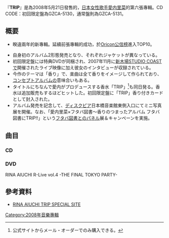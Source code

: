 {{refimprove|time=2014-05-28T02:09:34+00:00}}
{{Infobox Album
| Name       = TRIP
| Type       = [[專輯|專輯]]
| Artist     = [[愛内里菜|愛内里菜]]
| Released   = 2008年5月21日
| Recorded   = 
| Genre      = [[J-POP|J-POP]]
| Length     = 
| Label      = [[GIZA_studio|GIZA studio]]
| Producer   = [[愛内里菜|愛内里菜]]
| Reviews    = 
| Chart position =*10位（[[Oricon公信榜|Oricon公信榜]]）
| Certification  = 
| Last album = [[DELIGHT_(專輯)|DELIGHT]]<br />（2006年）
| This album = '''TRIP'''<br />（2008年）
| Next album = [[THANX|THANX]]<br />（2009年）
| Misc =  {{Singles
  | Name           = TRIP
  | Type           = 錄音室專輯
  | Single 1       = {{link-ja|蔷薇花开蔷薇花落|薔薇が咲く 薔薇が散る}}
  | Single 1 date  = 2007年1月1日
  | Single 2       = {{link-ja|Mint (爱内里菜歌曲)|Mint (愛内里菜の曲)|Mint}}
  | Single 2 date  = 2007年8月15日
  | Single 3       = {{lang|ja|{{link-ja|不眠之夜／PARTY TIME PARTY UP|眠れぬ夜に/PARTY TIME PARTY UP}}}}
  | Single 3 date  = 2007年12月19日
  | Single 4       = {{lang|ja|{{link-ja|I believe you 〜愛之花〜|I believe you 〜愛の花〜}}}}
  | Single 4 date  = 2008年5月7日
}}
}}

『'''TRIP'''』是為2008年5月21日發售的，[[日本|日本]][[女性|女性]][[歌手|歌手]][[愛内里菜|愛内里菜]]的第六張專輯。CD CODE：初回限定盤為GZCA-5130，通常盤則為GZCA-5131。

== 概要 ==
*睽違兩年的新專輯。延續前張專輯的成功，於[[Oricon公信榜|Oricon公信榜]]進入TOP10。 

{{TransH}}
*自身初のアルバム2形態発売となり、それぞれジャケットが異なっている。
*初回限定盤には特典DVDが同梱され、2007年11月に[[新木場STUDIO_COAST|新木場STUDIO COAST]]で開催されたライブ映像に加え彼女のインタビューが収録されている。
*今作のテーマは「香り」で、楽曲は全て香りをイメージして作られており、[[コンセプトアルバム|コンセプトアルバム]]の意味合いもある。
*タイトルにちなんで愛内がプロデュースする香水「TRIP」<ref>公式サイトからメール・オーダーでのみ購入できる。</ref>も同日発る。香水は追加販売もするほどヒットした。初回限定盤に「TRIP」香り付きカードとして封入された。
*アルバム発売を記念して、[[上新電機|ディスクピア]]日本橋音楽館東側入口にてミニ写真展を開催。なお、「愛内里菜×フタバ図書〜香りのつまったアルバム フタバ図書にTRIP!!」という[[フタバ図書|フタバ図書]]とのパネル展＆キャンペーンを実施。
{{TransF}}
== 曲目 ==
=== CD ===

{{Tracklist
|all_lyrics  = 愛内里菜

|title1  = TRIP
|music1  = [[津久井箇人|津久井箇人]]
|arranger1 = [[松田純一|松田純一]]
|longnote1 = 

|title2  = Harmony
|music2  = 新井健史
|arranger2 = [[松田純一|松田純一]]

|title3  = {{lang|ja|[[I_believe_you_〜愛の花〜|I believe you 〜愛の花〜]]}}
|music3  = [[後藤康二|後藤康二]]
|arranger3  = 後藤康二

|title4  = [[Mint_(愛内里菜の曲)|Mint]]
|music4  = 泉田大志
|arranger4  = 泉田大志

|title5  = [[眠れぬ夜に/PARTY_TIME_PARTY_UP|PARTY TIME PARTY UP]]
|music5  = [[德永曉人|德永曉人]]
|arranger5  = [[大賀好修|大賀好修]]

|title6  = Creamy day
|music6  = [[高森健太|高森健太]]
|arranger6  = 藤原康平

|title7  = {{lang|ja|さくら色}}
|music7  = 小林正範
|arranger7  = 松田純一

|title8  = [[薔薇が咲く_薔薇が散る|薔薇が咲く 薔薇が散る]]
|music8  = 小島久尚
|arranger8  = [[葉山たけし|葉山たけし]]

|title9  = Silent Motion
|music9  = corin.
|arranger9  = corin.

|title10  = Marguerite
|music10  = carmine
|arranger10  = [[平賀貴大|平賀貴大]]

|title11  = Secret Jasmine
|music11  = 長倉 淳
|arranger11  = 長倉 淳

|title12  = {{lang|ja|[[眠れぬ夜に/PARTY_TIME_PARTY_UP|眠れぬ夜に]]}}
|music12  = 後藤康二
|arranger12  = 後藤康二

|title13  = A DAY TRIP
|music13  = [[今井宏_(音楽家)|今井宏]]
|arranger13  = [[古井弘人|古井弘人]]
}}

=== DVD ===
;RINA AIUCHI R-Live vol.4 -THE FINAL TOKYO PARTY-
{{Tracklist
|title1 = Mint
|title2 = [[Mint_(愛内里菜の曲)|yellow carpet]]
|title3 = PARTY TIME PARTY UP
|title4 = [[Dream×Dream|Sweet Peach Tree]]
|title5 = [[Be_Happy|snow drop]]
|title6 = {{lang|ja|眠れぬ夜に}}
|title7 = [[A.I.R|∞INFINITY]]
|title8 = [[Boom-Boom-Boom|ROCK STEADY]]
|title9 = [[Sincerely_Yours/Can_you_feel_the_POWER_OF_WORDS?|Red Bonds]]
|title10 = {{lang|ja|インタビュー}}
}}
== 參考資料 ==
<references/>
*[http://rina-aiuchi.com/trip/ RINA AIUCHI TRIP SPECIAL SITE]{{Wayback|url=http://rina-aiuchi.com/trip/ |date=20160304082341 }}

{{愛内里菜}}

[[Category:2008年音樂專輯|Category:2008年音樂專輯]]